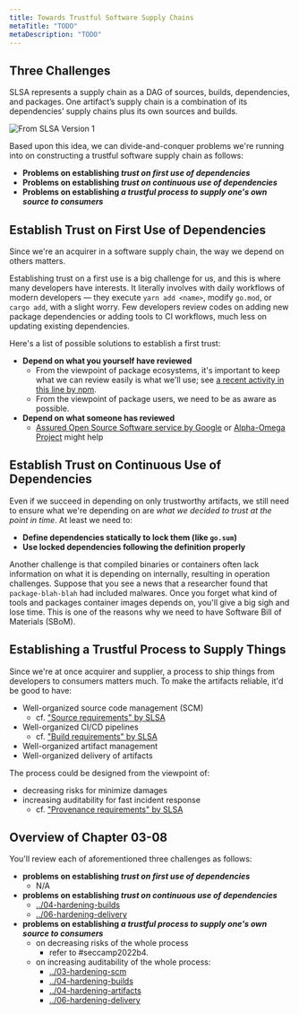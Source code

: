 ```yaml
---
title: Towards Trustful Software Supply Chains
metaTitle: "TODO"
metaDescription: "TODO"
---
```


## Three Challenges

SLSA represents a supply chain as a DAG of sources, builds, dependencies, and packages. One artifact’s supply chain is a combination of its dependencies’ supply chains plus its own sources and builds.

![From SLSA Version 1](https://slsa.dev/images/supply-chain-model.svg)

Based upon this idea, we can divide-and-conquer problems we're running into on constructing a trustful software supply chain as follows:

- **Problems on establishing _trust on first use of dependencies_**
- **Problems on establishing _trust on continuous use of dependencies_**
- **Problems on establishing _a trustful process to supply one's own source to consumers_**

## Establish Trust on First Use of Dependencies

Since we're an acquirer in a software supply chain, the way we depend on others matters.

Establishing trust on a first use is a big challenge for us, and this is where many developers have interests. It literally involves with daily workflows of modern developers ― they execute `yarn add <name>`, modify `go.mod`, or `cargo add`, with a slight worry. Few developers review codes on adding new package dependencies or adding tools to CI workflows, much less on updating existing dependencies.

Here's a list of possible solutions to establish a first trust:

- **Depend on what you yourself have reviewed**
  - From the viewpoint of package ecosystems, it's important to keep what we can review easily is what we'll use; see [a recent activity in this line by npm](https://github.com/npm/rfcs/pull/626).
  - From the viewpoint of package users, we need to be as aware as possible.
- **Depend on what someone has reviewed**
  - [Assured Open Source Software service by Google](https://cloud.google.com/blog/products/identity-security/introducing-assured-open-source-software-service) or [Alpha-Omega Project](https://openssf.org/community/alpha-omega/) might help

## Establish Trust on Continuous Use of Dependencies

Even if we succeed in depending on only trustworthy artifacts, we still need to ensure what we're depending on are _what we decided to trust at the point in time_. At least we need to:

- **Define dependencies statically to lock them (like `go.sum`)**
- **Use locked dependencies following the definition properly**

Another challenge is that compiled binaries or containers often lack information on what it is depending on internally, resulting in operation challenges. Suppose that you see a news that a researcher found that `package-blah-blah` had included malwares. Once you forget what kind of tools and packages container images depends on, you'll give a big sigh and lose time. This is one of the reasons why we need to have Software Bill of Materials (SBoM).

## Establishing a Trustful Process to Supply Things

Since we're at once acquirer and supplier, a process to ship things from developers to consumers matters much. To make the artifacts reliable, it'd be good to have:

- Well-organized source code management (SCM)
  - cf. ["Source requirements" by SLSA](https://slsa.dev/spec/v0.1/requirements#source-requirements)
- Well-organized CI/CD pipelines
  - cf. ["Build requirements" by SLSA](https://slsa.dev/spec/v0.1/requirements#build-requirements)
- Well-organized artifact management
- Well-organized delivery of artifacts

The process could be designed from the viewpoint of:

- decreasing risks for minimize damages
- increasing auditability for fast incident response
  - cf. ["Provenance requirements" by SLSA](https://slsa.dev/spec/v0.1/requirements#provenance-requirements)

## Overview of Chapter 03-08

You'll review each of aforementioned three challenges as follows:

- **problems on establishing _trust on first use of dependencies_**
  - N/A
- **problems on establishing _trust on continuous use of dependencies_**
  - [../04-hardening-builds](../04-hardening-builds)
  - [../06-hardening-delivery](../06-hardening-delivery)
- **problems on establishing _a trustful process to supply one's own source to consumers_**
  - on decreasing risks of the whole process
    - refer to #seccamp2022b4.
  - on increasing auditability of the whole process:
    - [../03-hardening-scm](../03-hardening-scm)
    - [../04-hardening-builds](../04-hardening-builds)
    - [../04-hardening-artifacts](../05-hardening-artifacts)
    - [../06-hardening-delivery](../06-hardening-delivery)

